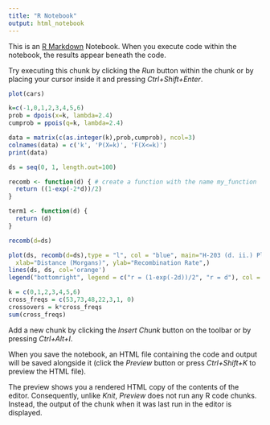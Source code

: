 ---
title: "R Notebook"
output: html_notebook
---

This is an [R Markdown](http://rmarkdown.rstudio.com) Notebook. When you execute code within the notebook, the results appear beneath the code. 

Try executing this chunk by clicking the *Run* button within the chunk or by placing your cursor inside it and pressing *Ctrl+Shift+Enter*. 

```{r}
plot(cars)
```
```{r}
k=c(-1,0,1,2,3,4,5,6)
prob = dpois(x=k, lambda=2.4)
cumprob = ppois(q=k, lambda=2.4)

data = matrix(c(as.integer(k),prob,cumprob), ncol=3)
colnames(data) = c('k', 'P(X=k)', 'F(X<=k)')
print(data)
```

```{r}
ds = seq(0, 1, length.out=100)

recomb <- function(d) { # create a function with the name my_function
  return ((1-exp(-2*d))/2)
}

term1 <- function(d) {
  return (d)
}

recomb(d=ds)

plot(ds, recomb(d=ds),type = "l", col = "blue", main="H-203 (d. ii.) Plot",
  xlab="Distance (Morgans)", ylab="Recombination Rate",)
lines(ds, ds, col='orange')
legend("bottomright", legend = c("r = (1-exp(-2d))/2", "r = d"), col = c("blue", "orange"), lty = 1)

```
```{r}
k = c(0,1,2,3,4,5,6)
cross_freqs = c(53,73,48,22,3,1, 0)
crossovers = k*cross_freqs
sum(cross_freqs)
```

Add a new chunk by clicking the *Insert Chunk* button on the toolbar or by pressing *Ctrl+Alt+I*.

When you save the notebook, an HTML file containing the code and output will be saved alongside it (click the *Preview* button or press *Ctrl+Shift+K* to preview the HTML file).

The preview shows you a rendered HTML copy of the contents of the editor. Consequently, unlike *Knit*, *Preview* does not run any R code chunks. Instead, the output of the chunk when it was last run in the editor is displayed.
